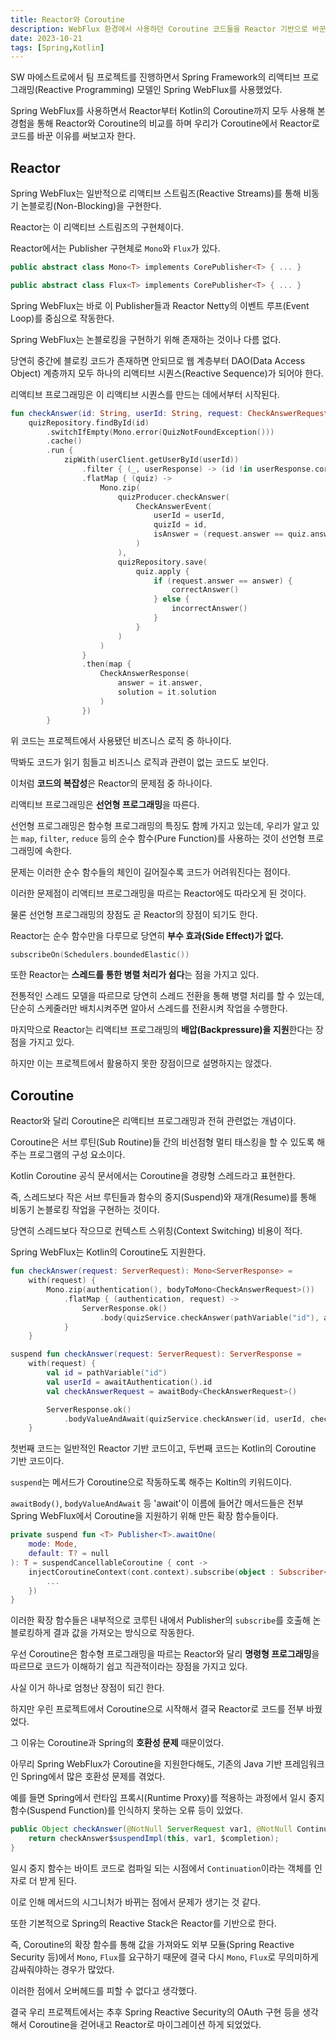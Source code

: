 ```yaml
---
title: Reactor와 Coroutine
description: WebFlux 환경에서 사용하던 Coroutine 코드들을 Reactor 기반으로 바꾼 이유
date: 2023-10-21
tags: [Spring,Kotlin]
---
```

SW 마에스트로에서 팀 프로젝트를 진행하면서 Spring Framework의 리액티브 프로그래밍(Reactive Programming) 모델인 Spring WebFlux를 사용했었다.

Spring WebFlux를 사용하면서 Reactor부터 Kotlin의 Coroutine까지 모두 사용해 본 경험을 통해 Reactor와 Coroutine의 비교를 하며 우리가 Coroutine에서 Reactor로 코드를 바꾼 이유를 써보고자 한다.

## Reactor

Spring WebFlux는 일반적으로 리액티브 스트림즈(Reactive Streams)를 통해 비동기 논블로킹(Non-Blocking)을 구현한다.

Reactor는 이 리액티브 스트림즈의 구현체이다.

Reactor에서는 Publisher 구현체로 `Mono`와 `Flux`가 있다.

```kotlin showLineNumbers
public abstract class Mono<T> implements CorePublisher<T> { ... }

public abstract class Flux<T> implements CorePublisher<T> { ... }
```

Spring WebFlux는 바로 이 Publisher들과 Reactor Netty의 이벤트 루프(Event Loop)를 중심으로 작동한다.

Spring WebFlux는 논블로킹을 구현하기 위해 존재하는 것이나 다름 없다.

당연히 중간에 블로킹 코드가 존재하면 안되므로 웹 계층부터 DAO(Data Access Object) 계층까지 모두 하나의 리액티브 시퀀스(Reactive Sequence)가 되어야 한다.

리액티브 프로그래밍은 이 리액티브 시퀀스를 만드는 데에서부터 시작된다.

```kotlin showLineNumbers
fun checkAnswer(id: String, userId: String, request: CheckAnswerRequest): Mono<CheckAnswerResponse> =
    quizRepository.findById(id)
        .switchIfEmpty(Mono.error(QuizNotFoundException()))
        .cache()
        .run {
            zipWith(userClient.getUserById(userId))
                .filter { (_, userResponse) -> (id !in userResponse.correctQuizIds) && (id !in userResponse.incorrectQuizIds) }
                .flatMap { (quiz) ->
                    Mono.zip(
                        quizProducer.checkAnswer(
                            CheckAnswerEvent(
                                userId = userId,
                                quizId = id,
                                isAnswer = (request.answer == quiz.answer)
                            )
                        ),
                        quizRepository.save(
                            quiz.apply {
                                if (request.answer == answer) {
                                    correctAnswer()
                                } else {
                                    incorrectAnswer()
                                }
                            }
                        )
                    )
                }
                .then(map {
                    CheckAnswerResponse(
                        answer = it.answer,
                        solution = it.solution
                    )
                })
        }
```

위 코드는 프로젝트에서 사용됐던 비즈니스 로직 중 하나이다.

딱봐도 코드가 읽기 힘들고 비즈니스 로직과 관련이 없는 코드도 보인다.

이처럼 **코드의 복잡성**은 Reactor의 문제점 중 하나이다.

리액티브 프로그래밍은 **선언형 프로그래밍**을 따른다.

선언형 프로그래밍은 함수형 프로그래밍의 특징도 함께 가지고 있는데, 우리가 알고 있는 `map`, `filter`, `reduce` 등의 순수 함수(Pure Function)를 사용하는 것이 선언형 프로그래밍에 속한다.

문제는 이러한 순수 함수들의 체인이 길어질수록 코드가 어려워진다는 점이다.

이러한 문제점이 리액티브 프로그래밍을 따르는 Reactor에도 따라오게 된 것이다.

물론 선언형 프로그래밍의 장점도 곧 Reactor의 장점이 되기도 한다.

Reactor는 순수 함수만을 다루므로 당연히 **부수 효과(Side Effect)가 없다.**

```kotlin
subscribeOn(Schedulers.boundedElastic())
```

또한 Reactor는 **스레드를 통한 병렬 처리가 쉽다**는 점을 가지고 있다.

전통적인 스레드 모델을 따르므로 당연히 스레드 전환을 통해 병렬 처리를 할 수 있는데, 단순히 스케줄러만 배치시켜주면 알아서 스레드를 전환시켜 작업을 수행한다.

마지막으로 Reactor는 리액티브 프로그래밍의 **배압(Backpressure)을 지원**한다는 장점을 가지고 있다.

하지만 이는 프로젝트에서 활용하지 못한 장점이므로 설명하지는 않겠다.

## Coroutine

Reactor와 달리 Coroutine은 리액티브 프로그래밍과 전혀 관련없는 개념이다.

Coroutine은 서브 루틴(Sub Routine)들 간의 비선점형 멀티 태스킹을 할 수 있도록 해주는 프로그램의 구성 요소이다.

Kotlin Coroutine 공식 문서에서는 Coroutine을 경량형 스레드라고 표현한다.

즉, 스레드보다 작은 서브 루틴들과 함수의 중지(Suspend)와 재개(Resume)를 통해 비동기 논블로킹 작업을 구현하는 것이다.

당연히 스레드보다 작으므로 컨텍스트 스위칭(Context Switching) 비용이 적다. 

Spring WebFlux는 Kotlin의 Coroutine도 지원한다.

```kotlin showLineNumbers
fun checkAnswer(request: ServerRequest): Mono<ServerResponse> =
    with(request) {
        Mono.zip(authentication(), bodyToMono<CheckAnswerRequest>())
            .flatMap { (authentication, request) ->
                ServerResponse.ok()
                    .body(quizService.checkAnswer(pathVariable("id"), authentication.id, request))
            }
    }
```

```kotlin showLineNumbers {1, 4-5, 8}
suspend fun checkAnswer(request: ServerRequest): ServerResponse =
    with(request) {
        val id = pathVariable("id")
        val userId = awaitAuthentication().id
        val checkAnswerRequest = awaitBody<CheckAnswerRequest>()

        ServerResponse.ok()
            .bodyValueAndAwait(quizService.checkAnswer(id, userId, checkAnswerRequest))
    }
```

첫번째 코드는 일반적인 Reactor 기반 코드이고, 두번째 코드는 Kotlin의 Coroutine 기반 코드이다.

`suspend`는 메서드가 Coroutine으로 작동하도록 해주는 Koltin의 키워드이다.

`awaitBody()`, `bodyValueAndAwait` 등 'await'이 이름에 들어간 메서드들은 전부 Spring WebFlux에서 Coroutine을 지원하기 위해 만든 확장 함수들이다.

```kotlin showLineNumbers {5}
private suspend fun <T> Publisher<T>.awaitOne(
    mode: Mode,
    default: T? = null
): T = suspendCancellableCoroutine { cont ->
    injectCoroutineContext(cont.context).subscribe(object : Subscriber<T> {
		...
    })
}
```

이러한 확장 함수들은 내부적으로 코루틴 내에서 Publisher의 `subscribe`를 호출해 논블로킹하게 결과 값을 가져오는 방식으로 작동한다. 

우선 Coroutine은 함수형 프로그래밍을 따르는 Reactor와 달리 **명령형 프로그래밍**을 따르므로 코드가 이해하기 쉽고 직관적이라는 장점을 가지고 있다.

사실 이거 하나로 엄청난 장점이 되긴 한다.

하지만 우린 프로젝트에서 Coroutine으로 시작해서 결국 Reactor로 코드를 전부 바꿨었다.

그 이유는 Coroutine과 Spring의 **호환성 문제** 때문이었다.

아무리 Spring WebFlux가 Coroutine을 지원한다해도, 기존의 Java 기반 프레임워크인 Spring에서 많은 호환성 문제를 겪었다.

예를 들면 Spring에서 런타임 프록시(Runtime Proxy)를 적용하는 과정에서 일시 중지 함수(Suspend Function)를 인식하지 못하는 오류 등이 있었다.

```java showLineNumbers {1}
public Object checkAnswer(@NotNull ServerRequest var1, @NotNull Continuation $completion) {
	return checkAnswer$suspendImpl(this, var1, $completion);
}
```

일시 중지 함수는 바이트 코드로 컴파일 되는 시점에서 `Continuation`이라는 객체를 인자로 더 받게 된다.

이로 인해 메서드의 시그니처가 바뀌는 점에서 문제가 생기는 것 같다.

또한 기본적으로 Spring의 Reactive Stack은 Reactor를 기반으로 한다.

즉, Coroutine의 확장 함수를 통해 값을 가져와도 외부 모듈(Spring Reactive Security 등)에서 `Mono`, `Flux`를 요구하기 때문에 결국 다시 `Mono`, `Flux`로 무의미하게 감싸줘야하는 경우가 많았다.

이러한 점에서 오버헤드를 피할 수 없다고 생각했다.

결국 우리 프로젝트에서는 추후 Spring Reactive Security의 OAuth 구현 등을 생각해서 Coroutine을 걷어내고 Reactor로 마이그레이션 하게 되었었다.